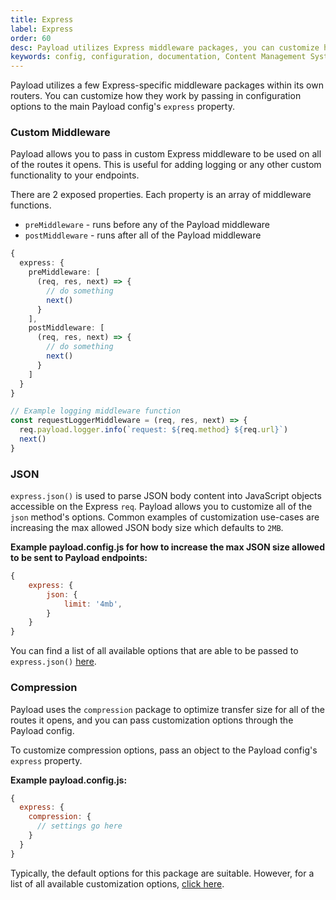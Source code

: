 ```yaml
---
title: Express
label: Express
order: 60
desc: Payload utilizes Express middleware packages, you can customize how they work by passing in configuration options.
keywords: config, configuration, documentation, Content Management System, cms, headless, javascript, node, react, express
---
```


Payload utilizes a few Express-specific middleware packages within its own routers. You can customize how they work by passing in configuration options to the main Payload config's `express` property.

### Custom Middleware

Payload allows you to pass in custom Express middleware to be used on all of the routes it opens. This is useful for adding logging or any other custom functionality to your endpoints.

There are 2 exposed properties. Each property is an array of middleware functions.

- `preMiddleware` - runs before any of the Payload middleware
- `postMiddleware` - runs after all of the Payload middleware

```ts
{
  express: {
    preMiddleware: [
      (req, res, next) => {
        // do something
        next()
      }
    ],
    postMiddleware: [
      (req, res, next) => {
        // do something
        next()
      }
    ]
  }
}

// Example logging middleware function
const requestLoggerMiddleware = (req, res, next) => {
  req.payload.logger.info(`request: ${req.method} ${req.url}`)
  next()
}
```

### JSON

`express.json()` is used to parse JSON body content into JavaScript objects accessible on the Express `req`. Payload allows you to customize all of the `json` method's options. Common examples of customization use-cases are increasing the max allowed JSON body size which defaults to `2MB`.

**Example payload.config.js for how to increase the max JSON size allowed to be sent to Payload endpoints:**

```js
{
	express: {
		json: {
			limit: '4mb',
		}
	}
}
```

You can find a list of all available options that are able to be passed to `express.json()` [here](https://expressjs.com/en/api.html).

### Compression

Payload uses the `compression` package to optimize transfer size for all of the routes it opens, and you can pass customization options through the Payload config.

To customize compression options, pass an object to the Payload config's `express` property.

**Example payload.config.js:**

```js
{
  express: {
    compression: {
      // settings go here
    }
  }
}
```

Typically, the default options for this package are suitable. However, for a list of all available customization options, [click here](http://expressjs.com/en/resources/middleware/compression.html).
